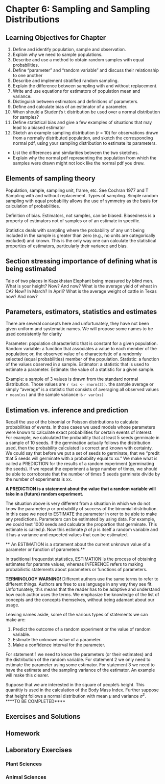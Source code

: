 # Chapter 6: Sampling and Sampling Distributions {#ch.sampling}

## Learning Objectives for Chapter

1. Define and identify population, sample and observation.
1. Explain why we need to sample populations.
1. Describe and use a method to obtain random samples with equal probabilities.
1. Define "parameter" and "random variable" and discuss their relationship to one another
1. Describe and implement stratified random sampling.
1. Explain the difference between sampling with and without replacement.
1. Write and use equations for estimators of population mean and variance.
1. Distinguish between estimators and definitions of parameters.
1. Define and calculate bias of an estimator of a parameter.
1. When should a Student's t distribution be used over a normal distribution for samples?
1. Define statistical bias and give a few examples of situations that may lead to a biased estimator
1. Sketch an example sampling distribution (r = 10) for observations drawn from a normally distributed population, and sketch the corresponding normal pdf, using your sampling distribution to estimate its parameters.
  - List the differences and similarities between the two sketches.
  - Explain why the normal pdf representing the population from which the samples were drawn might not look like the normal pdf you drew. 

## Elements of sampling theory

Population, sample, sampling unit, frame, etc.
See Cochran 1977 and T
Sampling with and without replacement.
Types of sampling. Simple random sampling with equal probability allows the use of symmetry as the basis for calculation of probabilities.

Definition of bias. Estimators, not samples, can be biased.
Biasedness is a property of estimators not of samples or of an estimate in specific.

Statistics deals with sampling where the probability of any unit being included in the sample is greater than zero (e.g., no units are categorically excluded) and known. This is the only way one can calculate the statistical properties of estimators, particularly their variance and bias.

## Section stressing importance of defining what is being estimated
Tale of two places in Kazakhstan
Elephant being measured by blind men.
What is your height? Now? And now?
What is the average yield of wheat in CA? Now? In March? In April?
What is the average weight of cattle in Texas now? And now?

## Parameters, estimators, statistics and estimates

There are several concepts here and unfortunately, they have not been given uniform and systematic names. We will propose some names to be used consistently for clarity

Parameter: population characteristic that is constant for a given population.
Random variable: a function that associates a value to each member of the population; or, the observed value of a characteristic of a randomly selected (equal probabilities) member of the population.
Statistic: a function of the values observed in a sample.
Estimator: a statistic that is used to estimate a parameter.
Estimate: the value of a statistic for a given sample.


Example: a sample of 3 values is drawn from the standard normal distribution. Those values are `r (xs <- rnorm(3))`. the sample average or simply "average" is a statistic that consists of averaging all observed values `r mean(xs)` and the sample variance is `r var(xs)`

## Estimation vs. inference and prediction

Recall the use of the binomial or Poisson distributions to calculate probabilities of events. In those cases we used models whose parameters were known to calculate exact probabilities for certain events of interest. For example, we calculated the probability that at least 5 seeds germinate in a sample of 10 seeds. If the germination actually follows the distribution used, then the probability calculated is correct and known with certainty. We could say that before we put a set of seeds to germinate, that we "predit that 5 seeds will germinate with a probability equal to xx." We make what is called a PREDICTION for the results of a random experiment (germinating the seeds). If we repeat the experiment a large number of times, we should be able to corroborate that the number of times 5 seeds germinate divide by the number of experiments is xx.

**A PREDICTION is a statement about the value that a random variable will take in a (future) random experiment.**

The situation above is very different from a situation in which we do not know the parameter $p$ or probability of success of the binomial distribution. In this case we need to ESTIMATE the parameter in orer to be able to make any predictions. Parameters can be estimated by using data. For example, we could test 1000 seeds and calculate the proportion that germinate. This estimate is called $\hat{p}$. Now this estimate $\hat{p}$ of $p$ is itself a random variable and it has a variance and expected values that can be estimated.

** An ESTIMATION is a statement about the current unknown value of a parameter or function of parameters.**

In traditional frequentist statistics, ESTIMATION is the process of obtaining estimates for paramte values, whereas INFERENCE refers to making probabilistic statements about parameters or functions of parameters.

**TERMINOLOGY WARNING!** Different authors use the same terms to refer to different things. Authors are free to use language in any way they see fit. Unfortunately, this means that the reader has to be adaptive and understand how each author uses the terms. We emphasize the knowledge of the list of concepts and the concepts themselves, without being adamant about our usage.

Leaving names aside, some of the various types of statements we can make are:

1. Predict the outcome of a random experiment or the value of random variable.
2. Estimate the unknown value of a parameter.
3. Make a confidence interval for the parameter.

For statement 1 we need to know the parameters (or their estimates) and the distribution of the random variable. For statement 2 we only need to estimate the parameter using some estimator. For statement 3 we need to have the estimate and the sampling variance of the estimator. An example will make this clearer.

Suppose that we are interested in the square of people's height. This quantitiy is used in the calculation of the Body Mass Index. Further suppose that height follows a normal distribution with mean $\mu$ and variance $\sigma^2$. ****TO BE COMPLETED**** 

## Exercises and Solutions

## Homework

## Laboratory Exercises

### Plant Sciences

### Animal Sciences

